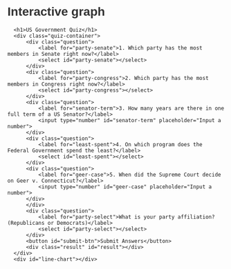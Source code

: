 # Interactive graph

<style>
  * {
    font-family: sans-serif;
  }
  body {
    font-family: Arial, sans-serif;
    margin: 20px;
  }
  h1 {
    color: #333;
  }
  .question {
    margin-bottom: 20px;
  }
  .question label {
    font-size: 18px;
    font-weight: bold;
  }
  input[type="number"], select {
    padding: 5px;
    width: 200px;
  }
  button {
    padding: 10px 20px;
    background-color: #4CAF50;
    color: white;
    border: none;
    cursor: pointer;
    font-size: 16px;
  }
  button:hover {
    background-color: #45a049;
  }
  .result {
    margin-top: 20px;
    font-size: 20px;
  }
  #line-chart {
    margin-top: 40px;
    width: 100%;
    height: 400px;
  }
</style>
<body>
  <div id="plot">
      <h1>US Government Quiz</h1>
      <div class="quiz-container">
          <div class="question">
              <label for="party-senate">1. Which party has the most members in Senate right now?</label>
              <select id="party-senate"></select>
          </div>
          <div class="question">
              <label for="party-congress">2. Which party has the most members in Congress right now?</label>
              <select id="party-congress"></select>
          </div>
          <div class="question">
              <label for="senator-term">3. How many years are there in one full term of a US Senator?</label>
              <input type="number" id="senator-term" placeholder="Input a number">
          </div>
          <div class="question">
              <label for="least-spent">4. On which program does the Federal Government spend the least?</label>
              <select id="least-spent"></select>
          </div>
          <div class="question">
              <label for="geer-case">5. When did the Supreme Court decide on Geer v. Connecticut?</label>
              <input type="number" id="geer-case" placeholder="Input a number">
          </div>
          </div>
          <div class="question">
              <label for="party-select">What is your party affiliation? (Republicans or Democrats)</label>
              <select id="party-select"></select>
          </div>
          <button id="submit-btn">Submit Answers</button>
          <div class="result" id="result"></div>
      </div>
      <div id="line-chart"></div>
  </div>

  <script src="https://cdn.jsdelivr.net/npm/d3@7"></script>
  <script src="scripts/myscript.js"></script>
</body>